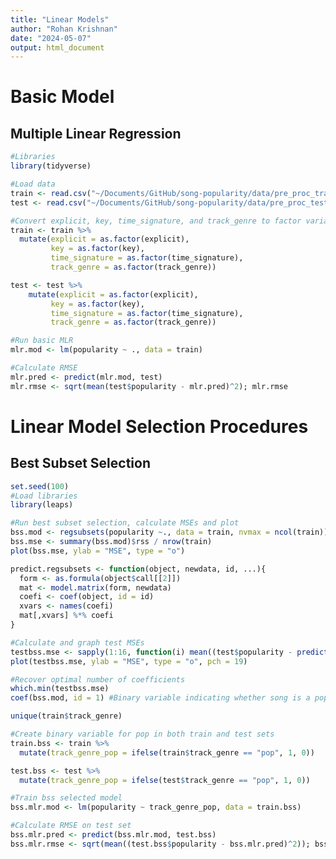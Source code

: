 ```yaml
---
title: "Linear Models"
author: "Rohan Krishnan"
date: "2024-05-07"
output: html_document
---
```


# Basic Model

## Multiple Linear Regression

```r
#Libraries
library(tidyverse)

#Load data
train <- read.csv("~/Documents/GitHub/song-popularity/data/pre_proc_train.csv")
test <- read.csv("~/Documents/GitHub/song-popularity/data/pre_proc_test.csv")

#Convert explicit, key, time_signature, and track_genre to factor variables
train <- train %>%
  mutate(explicit = as.factor(explicit),
         key = as.factor(key),
         time_signature = as.factor(time_signature),
         track_genre = as.factor(track_genre))

test <- test %>%
    mutate(explicit = as.factor(explicit),
         key = as.factor(key),
         time_signature = as.factor(time_signature),
         track_genre = as.factor(track_genre))

#Run basic MLR
mlr.mod <- lm(popularity ~ ., data = train)

#Calculate RMSE
mlr.pred <- predict(mlr.mod, test)
mlr.rmse <- sqrt(mean(test$popularity - mlr.pred)^2); mlr.rmse
```

# Linear Model Selection Procedures

## Best Subset Selection

```r
set.seed(100)
#Load libraries
library(leaps)

#Run best subset selection, calculate MSEs and plot
bss.mod <- regsubsets(popularity ~., data = train, nvmax = ncol(train))
bss.mse <- summary(bss.mod)$rss / nrow(train)
plot(bss.mse, ylab = "MSE", type = "o")

predict.regsubsets <- function(object, newdata, id, ...){
  form <- as.formula(object$call[[2]])
  mat <- model.matrix(form, newdata)
  coefi <- coef(object, id = id)
  xvars <- names(coefi)
  mat[,xvars] %*% coefi
}

#Calculate and graph test MSEs
testbss.mse <- sapply(1:16, function(i) mean((test$popularity - predict.regsubsets(bss.mod, test, i))^2))
plot(testbss.mse, ylab = "MSE", type = "o", pch = 19)

#Recover optimal number of coefficients
which.min(testbss.mse)
coef(bss.mod, id = 1) #Binary variable indicating whether song is a pop song or not is most useful

unique(train$track_genre)

#Create binary variable for pop in both train and test sets
train.bss <- train %>%
  mutate(track_genre_pop = ifelse(train$track_genre == "pop", 1, 0))

test.bss <- test %>%
  mutate(track_genre_pop = ifelse(test$track_genre == "pop", 1, 0))

#Train bss selected model
bss.mlr.mod <- lm(popularity ~ track_genre_pop, data = train.bss)

#Calculate RMSE on test set
bss.mlr.pred <- predict(bss.mlr.mod, test.bss)
bss.mlr.rmse <- sqrt(mean((test.bss$popularity - bss.mlr.pred)^2)); bss.mlr.rmse
```

## 
